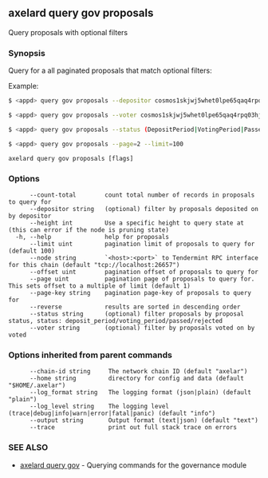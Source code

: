 ## axelard query gov proposals

Query proposals with optional filters

### Synopsis

Query for a all paginated proposals that match optional filters:

Example:

```bash
$ <appd> query gov proposals --depositor cosmos1skjwj5whet0lpe65qaq4rpq03hjxlwd9nf39lk
```

```bash
$ <appd> query gov proposals --voter cosmos1skjwj5whet0lpe65qaq4rpq03hjxlwd9nf39lk
```

```bash
$ <appd> query gov proposals --status (DepositPeriod|VotingPeriod|Passed|Rejected)
```

```bash
$ <appd> query gov proposals --page=2 --limit=100
```

```
axelard query gov proposals [flags]
```

### Options

```
      --count-total        count total number of records in proposals to query for
      --depositor string   (optional) filter by proposals deposited on by depositor
      --height int         Use a specific height to query state at (this can error if the node is pruning state)
  -h, --help               help for proposals
      --limit uint         pagination limit of proposals to query for (default 100)
      --node string        `<host>:<port>` to Tendermint RPC interface for this chain (default "tcp://localhost:26657")
      --offset uint        pagination offset of proposals to query for
      --page uint          pagination page of proposals to query for. This sets offset to a multiple of limit (default 1)
      --page-key string    pagination page-key of proposals to query for
      --reverse            results are sorted in descending order
      --status string      (optional) filter proposals by proposal status, status: deposit_period/voting_period/passed/rejected
      --voter string       (optional) filter by proposals voted on by voted
```

### Options inherited from parent commands

```
      --chain-id string     The network chain ID (default "axelar")
      --home string         directory for config and data (default "$HOME/.axelar")
      --log_format string   The logging format (json|plain) (default "plain")
      --log_level string    The logging level (trace|debug|info|warn|error|fatal|panic) (default "info")
      --output string       Output format (text|json) (default "text")
      --trace               print out full stack trace on errors
```

### SEE ALSO

- [axelard query gov](/cli-docs/v0_31_3/axelard_query_gov) - Querying commands for the governance module
